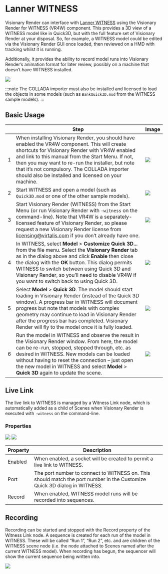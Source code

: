 # Lanner WITNESS

Visionary Render can interface with [Lanner WITNESS](https://www.lanner.com/en-gb/technology/witness-simulation-software.html) using the Visionary Render for WITNESS (VR4W) component. This provides a 3D view of a WITNESS model like in Quick3D, but with the full feature set of Visionary Render at your disposal. So, for example, a WITNESS model could be edited via the Visionary Render GUI once loaded, then reviewed on a HMD with tracking whilst it is running. 

Additionally, it provides the ability to record model runs into Visionary Render’s animation format for later review, possibly on a machine that doesn’t have WITNESS installed.

![](/img/visren/user-manual/integrations/lanner-witness/overview.png)

:::note
The COLLADA importer must also be installed and licensed to load the objects in some models (such as `BankQuick3D.mod` from the WITNESS sample models).
:::

## Basic Usage

| | Step | Image |
|---|---|---|
| 1 | When installing Visionary Render, you should have enabled the VR4W component. This will create shortcuts for Visionary Render with VR4W enabled and link to this manual from the Start Menu. If not, then you may want to re-run the installer, but note that it’s not compulsory. The COLLADA importer should also be installed and licensed on your machine. | ![](/img/visren/user-manual/integrations/lanner-witness/installer.png) |
| 2 | Start WITNESS and open a model (such as `Quick3D.mod` or one of the other sample models). | ![](/img/visren/user-manual/integrations/lanner-witness/witness-scenes.png) |
| 3 | Start Visionary Render (WITNESS) from the Start Menu (or run Visionary Render with `-witness` on the command-line). Note that VR4W is a separately-licensed feature of Visionary Render, so please request a new Visionary Render license from [licensing@virtalis.com](mailto:licensing@virtalis.com) if you don’t already have one. | ![](/img/visren/user-manual/integrations/lanner-witness/start-menu.png) |
| 4 | In WITNESS, select **Model** > **Customize Quick 3D...** from the file menu. Select the **Visionary Render** tab as in the dialog above and click **Enable** then close the dialog with the **OK** button. This dialog permits WITNESS to switch between using Quick 3D and Visionary Render, so you’ll need to disable VR4W if you want to switch back to using Quick 3D. | ![](/img/visren/user-manual/integrations/lanner-witness/witness-settings.png) |
| 5 | Select **Model** > **Quick 3D**. The model should start loading in Visionary Render (instead of the Quick 3D window). A progress bar in WITNESS will document progress but note that models with complex geometry may continue to load in Visionary Render after the progress bar has completed. Visionary Render will fly to the model once it is fully loaded. | ![](/img/visren/user-manual/integrations/lanner-witness/witness-menu.png) |
| 6 | Run the model in WITNESS and observe the result in the Visionary Render window. From here, the model can be re-run, stopped, stepped through, etc. as desired in WITNESS. New models can be loaded without having to reset the connection – just open the new model in WITNESS and select **Model** > **Quick 3D** again to update the scene. | ![](/img/visren/user-manual/integrations/lanner-witness/witness-run.png) |

## Live Link

The live link to WITNESS is managed by a Witness Link node, which is automatically added as a child of Scenes when Visionary Render is executed with `-witness` on the command-line. 

### Properties

![](/img/visren/user-manual/integrations/lanner-witness/scenes-tree.png) ![](/img/visren/user-manual/integrations/lanner-witness/properties.png)

| Property | Description                                                     |
|----------|-----------------------------------------------------------------|
| Enabled  | When enabled, a socket will be created to permit a live link to WITNESS. |
| Port     | The port number to connect to WITNESS on. This should match the port number in the Customize Quick 3D dialog in WITNESS. |
| Record   | When enabled, WITNESS model runs will be recorded into sequences. |

## Recording

Recording can be started and stopped with the Record property of the Witness Link node. A sequence is created for each run of the model in WITNESS. These will be called “Run 1”, “Run 2”, etc. and are children of the WITNESS scene node (i.e. the node attached to Scenes named after the current WITNESS model). When recording has begun, the sequencer will show the current sequence being written into.

![](/img/visren/user-manual/integrations/lanner-witness/recording.png)
